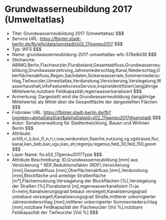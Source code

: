# Grundwasserneubildung 2017 (Umweltatlas)
- Titel: Grundwasserneubildung 2017 (Umweltatlas) $$$
- Service URL: https://fbinter.stadt-berlin.de/fb/wfs/data/senstadt/s02_17gwneu2017 $$$
- Typ: WFS $$$
- Name: grundwasserneubildung-2017-umweltatlas-wfs-576e8d38 $$$
- Stichworte: ABIMO,Berlin,Flachwurzler,Flurabstand,Gesamtabfluss,Grundwasserneubildung,Grundwasserzehrung,Jahresniederschlag,Kanal,Niederschlag,Oberflächenabfluss,Regen,Sachdaten,Sickerwasserrate,Sommerniederschlag,Tiefwurzler,Umweltatlas,Verdunstung,Versickerung,Versiegelung,Wasserhaushalt,infoFeatureAccessService,inspireidentifiziert,langjährige Mittelwerte,nutzbare Feldkapazität,regenwasserkanalisiert $$$
- Anmerkung: Dargestellt wird die Grundwasserneubildung (langjährige Mittelwerte) als Mittel über die Gesamtfläche der dargestellten Flächen $$$
- Fisbroker URL: https://fbinter.stadt-berlin.de/fb?loginkey=alphaDataStart&alphaDataId=s02_17gwneu2017@senstadt $$$
- Autor: Senatsverwaltung für Stadtentwicklung, Bauen und Wohnen Berlin $$$
- Attribute: schl5,ri_k,kor_fl_n,ri,r,row,verdunstun,flaeche,nutzung,vg,vgstrasse,flur,kanal,kan_beb,kan_vgu,kan_str,regenja,regenso,feld_30,feld_150,geom $$$
- Layer Name: fis:s02_17gwneu2017Type $$$
- Attribute Beschreibung: ID,Grundwasserneubildung [mm] aus Versickerung * RDF,Reduktionsfaktor (RDF),Versickerung [mm],Gesamtabfluss [mm],Oberflächenabfluss [mm],Verdunstung [mm],Blockfläche und anteilige Straßenfläche [m²],Flächennutzung,Versiegelung der Blockflächen [%],Versiegelung der Straßen [%],Flurabstand [m],regenwasserkanalisiert (1=ja 0=nein),Kanalisierungsgrad bebaut versiegelt,Kanalisierungsgrad unbebaut versiegelt,Kanalisierungsgrad Straße,mittlerer unkorrigierter Jahresniederschlag [mm],mittlerer unkorrigierter Sommerniederschlag [mm],nutzbare Feldkapazität der Flachwurzler [Vol %],nutzbare Feldkapazität der Tiefwurzler [Vol %] $$$
